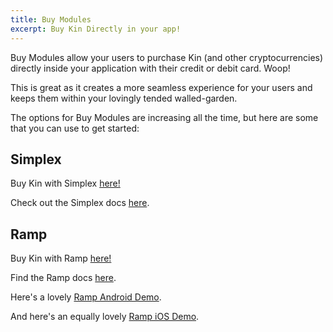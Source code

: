 ```yaml
---
title: Buy Modules
excerpt: Buy Kin Directly in your app!
---
```


Buy Modules allow your users to purchase Kin (and other cryptocurrencies) directly inside your application with their credit or debit card. Woop!

This is great as it creates a more seamless experience for your users and keeps them within your lovingly tended walled-garden.

The options for Buy Modules are increasing all the time, but here are some that you can use to get started:

## Simplex

Buy Kin with Simplex [here!](https://kin.org/buy-kin/)

Check out the Simplex docs [here](https://integrations.simplex.com/).

## Ramp

Buy Kin with Ramp [here!](https://ramp.network/buy/)

Find the Ramp docs [here](https://docs.ramp.network/).

Here's a lovely [Ramp Android Demo](https://github.com/kin-labs/kin-android-ramp-demo).

And here's an equally lovely [Ramp iOS Demo](https://github.com/kin-labs/kin-ios-ramp-demo).
